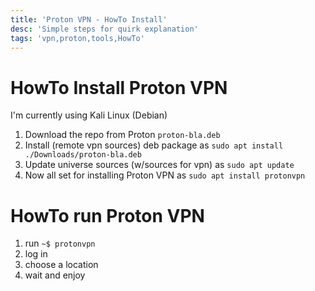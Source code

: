 ```yaml
---
title: 'Proton VPN - HowTo Install'
desc: 'Simple steps for quirk explanation'
tags: 'vpn,proton,tools,HowTo'
---
```




# HowTo Install Proton VPN

I'm currently using Kali Linux (Debian)

1. Download the repo from Proton `proton-bla.deb`
2. Install (remote vpn sources) deb package as `sudo apt install ./Downloads/proton-bla.deb`
3. Update universe sources (w/sources for vpn) as `sudo apt update`
4. Now all set for installing Proton VPN as `sudo apt install protonvpn`

# HowTo run Proton VPN

1. run `~$ protonvpn`
2. log in
3. choose a location
4. wait and enjoy









